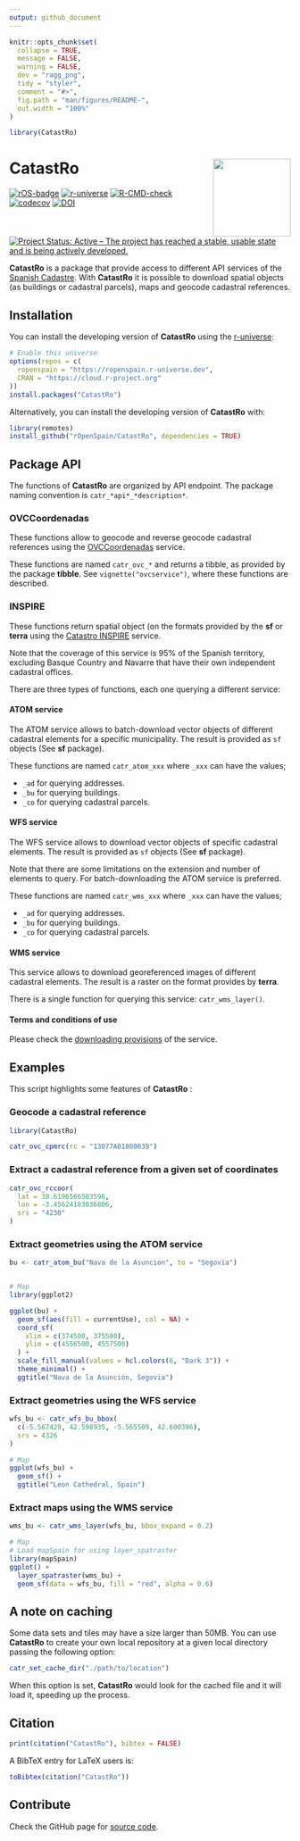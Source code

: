 ```yaml
---
output: github_document
---
```


<!-- README.md is generated from README.Rmd. Please edit that file -->

```r
knitr::opts_chunk$set(
  collapse = TRUE,
  message = FALSE,
  warning = FALSE,
  dev = "ragg_png",
  tidy = "styler",
  comment = "#>",
  fig.path = "man/figures/README-",
  out.width = "100%"
)

library(CatastRo)
```

# CatastRo <a href="https://ropenspain.github.io/CatastRo/"><img src="man/figures/logo.png" align="right" height="139"/></a>

<!-- badges: start -->

[![rOS-badge](https://ropenspain.github.io/rostemplate/reference/figures/ropenspain-badge.svg)](https://ropenspain.es/)
<!-- [![CRAN-status](https://www.r-pkg.org/badges/version/CatastRo)](https://CRAN.R-project.org/package=CatastRo) -->
<!-- [![CRAN-results](https://cranchecks.info/badges/worst/CatastRo)](https://cran.r-project.org/web/checks/check_results_CatastRo.html) -->
<!-- [![Downloads](https://cranlogs.r-pkg.org/badges/CatastRo)](https://CRAN.R-project.org/package=CatastRo) -->
[![r-universe](https://ropenspain.r-universe.dev/badges/CatastRo)](https://ropenspain.r-universe.dev/)
[![R-CMD-check](https://github.com/rOpenSpain/CatastRo/workflows/R-CMD-check/badge.svg)](https://github.com/rOpenSpain/CatastRo/actions?query=workflow%3AR-CMD-check)
[![codecov](https://codecov.io/gh/rOpenSpain/CatastRo/branch/master/graph/badge.svg?token=6L01BKLL85)](https://app.codecov.io/gh/rOpenSpain/CatastRo)
[![DOI](https://img.shields.io/badge/DOI-10.5281/zenodo.6044091-blue)](https://doi.org/10.5281/zenodo.6044091)
[![Project Status: Active – The project has reached a stable, usable state and
is being actively
developed.](https://www.repostatus.org/badges/latest/active.svg)](https://www.repostatus.org/#active)

<!-- badges: end -->

**CatastRo** is a package that provide access to different API services of the
[Spanish Cadastre](https://www.sedecatastro.gob.es/). With **CatastRo** it is
possible to download spatial objects (as buildings or cadastral parcels), maps
and geocode cadastral references.

## Installation

You can install the developing version of **CatastRo** using the
[r-universe](https://ropenspain.r-universe.dev/ui#builds):

```r
# Enable this universe
options(repos = c(
  ropenspain = "https://ropenspain.r-universe.dev",
  CRAN = "https://cloud.r-project.org"
))
install.packages("CatastRo")
```

Alternatively, you can install the developing version of **CatastRo** with:

```r
library(remotes)
install_github("rOpenSpain/CatastRo", dependencies = TRUE)
```

## Package API

The functions of **CatastRo** are organized by API endpoint. The package naming
convention is `catr_*api*_*description*`.

### OVCCoordenadas

These functions allow to geocode and reverse geocode cadastral references using
the
[OVCCoordenadas](https://ovc.catastro.meh.es/ovcservweb/OVCSWLocalizacionRC/OVCCoordenadas.asmx)
service.

These functions are named `catr_ovc_*` and returns a tibble, as provided by the
package **tibble**. See `vignette("ovcservice")`, where these functions are
described.

### INSPIRE

These functions return spatial object (on the formats provided by the **sf** or
**terra** using the [Catastro
INSPIRE](https://www.catastro.minhap.es/webinspire/index.html) service.

Note that the coverage of this service is 95% of the Spanish territory,
excluding Basque Country and Navarre that have their own independent cadastral
offices.

There are three types of functions, each one querying a different service:

#### ATOM service

The ATOM service allows to batch-download vector objects of different cadastral
elements for a specific municipality. The result is provided as `sf` objects
(See **sf** package).

These functions are named `catr_atom_xxx` where `_xxx` can have the values;

-   `_ad` for querying addresses.
-   `_bu` for querying buildings.
-   `_co` for querying cadastral parcels.

#### WFS service

The WFS service allows to download vector objects of specific cadastral
elements. The result is provided as `sf` objects (See **sf** package).

Note that there are some limitations on the extension and number of elements to
query. For batch-downloading the ATOM service is preferred.

These functions are named `catr_wms_xxx` where `_xxx` can have the values;

-   `_ad` for querying addresses.
-   `_bu` for querying buildings.
-   `_co` for querying cadastral parcels.

#### WMS service

This service allows to download georeferenced images of different cadastral
elements. The result is a raster on the format provides by **terra**.

There is a single function for querying this service: `catr_wms_layer()`.

#### Terms and conditions of use

Please check the [downloading
provisions](https://www.catastro.minhap.es/webinspire/documentos/Licencia.pdf)
of the service.

## Examples

This script highlights some features of **CatastRo** :

### Geocode a cadastral reference

```r

library(CatastRo)

catr_ovc_cpmrc(rc = "13077A01800039")

```

### Extract a cadastral reference from a given set of coordinates

```r
catr_ovc_rccoor(
  lat = 38.6196566583596,
  lon = -3.45624183836806, 
  srs = "4230"
)
```

### Extract geometries using the ATOM service

```r

bu <- catr_atom_bu("Nava de la Asuncion", to = "Segovia")


# Map
library(ggplot2)

ggplot(bu) +
  geom_sf(aes(fill = currentUse), col = NA) +
  coord_sf(
    xlim = c(374500, 375500),
    ylim = c(4556500, 4557500)
  ) +
  scale_fill_manual(values = hcl.colors(6, "Dark 3")) +
  theme_minimal() +
  ggtitle("Nava de la Asunción, Segovia")


```

### Extract geometries using the WFS service

```r
wfs_bu <- catr_wfs_bu_bbox(
  c(-5.567429, 42.598935, -5.565509, 42.600396),
  srs = 4326
)

# Map
ggplot(wfs_bu) +
  geom_sf() +
  ggtitle("Leon Cathedral, Spain")
```

### Extract maps using the WMS service

```r

wms_bu <- catr_wms_layer(wfs_bu, bbox_expand = 0.2)

# Map
# Load mapSpain for using layer_spatraster
library(mapSpain)
ggplot() +
  layer_spatraster(wms_bu) +
  geom_sf(data = wfs_bu, fill = "red", alpha = 0.6)

```

## A note on caching

Some data sets and tiles may have a size larger than 50MB. You can use
**CatastRo** to create your own local repository at a given local directory
passing the following option:

```r
catr_set_cache_dir("./path/to/location")
```

When this option is set, **CatastRo** would look for the cached file and it will
load it, speeding up the process.

## Citation

```r
print(citation("CatastRo"), bibtex = FALSE)
```

A BibTeX entry for LaTeX users is:

```r
toBibtex(citation("CatastRo"))
```

## Contribute

Check the GitHub page for [source
code](https://github.com/ropenspain/CatastRo/).
